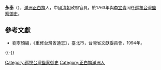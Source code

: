 '''永泰'''（{{lang-mnc|ᠶᡠᠩᡨᠠᡳ|v=yungtai}}），[[滿洲正白旗|滿洲正白旗]]人，中國[[清朝|清朝]]政府官員。於1763年與[[李宜青|李宜青]]同任[[巡視台灣監察御史|巡視台灣監察御史]]。

==參考文獻==
*劉寧顏編，《重修台灣省通志》，臺北市，台灣省文獻委員會，1994年。

{{-}} 
{{start box}}
{{s-off}}
{{s-before|[[宗室實麟|宗室實麟]]}}
{{s-title|[[巡視台灣監察御史|巡視台灣監察御史]]（滿）|<small>乾隆二十八年（1763年）上任</small>}}
{{s-after|[[明善|明善]]}}
{{end box}}

{{乾隆十三年戊辰繙譯科進士金榜}}
[[Category:巡視台灣監察御史|Category:巡視台灣監察御史]]
[[Category:正白旗滿洲人|Category:正白旗滿洲人]]